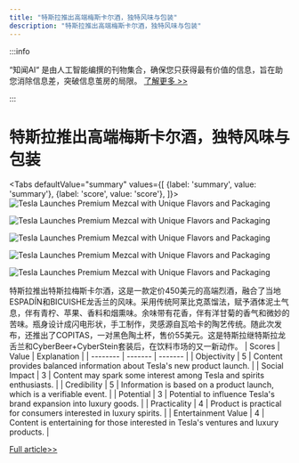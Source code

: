 ```yaml
---
title: "特斯拉推出高端梅斯卡尔酒，独特风味与包装"
description: "特斯拉推出高端梅斯卡尔酒，独特风味与包装"
---
```



:::info

“知闻AI“ 是由人工智能编撰的刊物集合，确保您只获得最有价值的信息，旨在助您消除信息差，突破信息茧房的局限。  [了解更多 >>](/)

:::

# 特斯拉推出高端梅斯卡尔酒，独特风味与包装


<Tabs
	defaultValue="summary"
	values={[
	{label: 'summary', value: 'summary'},
	{label: 'score', value: 'score'},
]}>
<TabItem value="summary">
<img
  src="https://image.informedainews.com/2024/06/Foo-Uof-1717829688-0.jpg"
  alt="Tesla Launches Premium Mezcal with Unique Flavors and Packaging"
/>

<img
  src="https://image.informedainews.com/2024/06/Foo-vG7-1717829688-1.jpg"
  alt="Tesla Launches Premium Mezcal with Unique Flavors and Packaging"
/>

<img
  src="https://image.informedainews.com/2024/06/Foo-iTR-1717829688-2.jpg"
  alt="Tesla Launches Premium Mezcal with Unique Flavors and Packaging"
/>

<img
  src="https://image.informedainews.com/2024/06/Foo-OvW-1717829688-3.jpg"
  alt="Tesla Launches Premium Mezcal with Unique Flavors and Packaging"
/>

<img
  src="https://image.informedainews.com/2024/06/Foo-XdR-1717829688-4.jpg"
  alt="Tesla Launches Premium Mezcal with Unique Flavors and Packaging"
/>



特斯拉推出特斯拉梅斯卡尔酒，这是一款定价450美元的高端烈酒，融合了当地ESPADÍN和BICUISHE龙舌兰的风味。采用传统阿莱比克蒸馏法，赋予酒体泥土气息，伴有青柠、苹果、香料和烟熏味。余味带有花香，伴有洋甘菊的香气和微妙的苦味。瓶身设计成闪电形状，手工制作，灵感源自瓦哈卡的陶艺传统。随此次发布，还推出了COPITAS，一对黑色陶土杯，售价55美元。这是特斯拉继特斯拉龙舌兰和CyberBeer+CyberStein套装后，在饮料市场的又一新动作。
</TabItem>
<TabItem value="score">
	| Scores     | Value   | Explanation |
	| -------- | ------- | ------- |
	| Objectivity  | 5    | Content provides balanced information about Tesla's new product launch.    |
	| Social Impact | 3     | Content may spark some interest among Tesla and spirits enthusiasts.    |
	| Credibility    | 5    | Information is based on a product launch, which is a verifiable event.    |
	| Potential    | 3    | Potential to influence Tesla's brand expansion into luxury goods.    |
	| Practicality    | 4    | Product is practical for consumers interested in luxury spirits.    |
	| Entertainment Value    | 4    | Content is entertaining for those interested in Tesla's ventures and luxury products.    |
</TabItem>
</Tabs>

[Full article>>](https://www.cnbeta.com.tw/articles/tech/1433909.htm)
